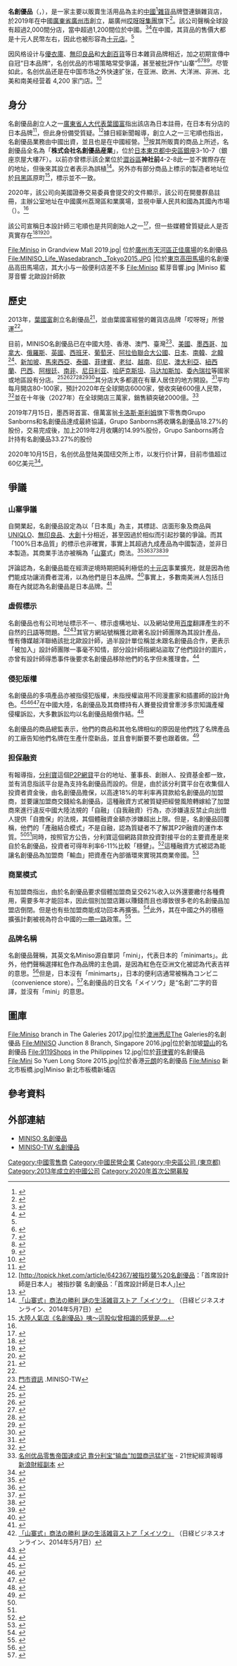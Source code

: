 {{Infobox_Company
| company_name = 名創優品股份有限公司<br/><small>{{lang|ja|株式会社名創優品產業}}<br/>MINISO</small>
| company_logo = Miniso logo.png
| logo_size = 200px
| company_type = [[股份有限公司|股份有限公司]]
| traded_as = {{NYSE|MNSO}}
| foundation = 2013年9月
| location = {{CHN}}[[广东省|广东省]][[广州市|广州市]]
| founder = 葉國富
| chairman = 
| CEO = 
| industry = [[零售|零售]]
| products = [[百貨|百貨]]
| homepage =[https://www.miniso.cn/ 簡體中文]<br />[https://www.miniso.com/ 英文]
| footnotes =
}}
'''名創優品'''（{{lang|und-Latn|'''MINISO'''}}，{{NYSE|MNSO}}），是一家主要以販賣生活用品為主的[[中國|中國]]<ref name="SEC1">{{cite web|url=https://www.sec.gov/Archives/edgar/data/1815846/000119312520265256/d32239df1a.htm|title=Miniso Group Holding Limited, Amendment No. 1 to Form F-1 Registration Statement|publisher=US Securities and Exchange Commission|date=October 7, 2020|access-date=2021-05-20|archive-date=2021-01-29|archive-url=https://web.archive.org/web/20210129121707/https://www.sec.gov/Archives/edgar/data/1815846/000119312520265256/d32239df1a.htm|dead-url=no}}</ref>[[雜貨|雜貨]]品牌暨連鎖雜貨店，於2019年在中國[[廣東省|廣東省]][[廣州市|廣州市]]創立，屬廣州[[哎呀呀集團|哎呀呀集團]]旗下<ref>{{Cite web|title=偽裝日企的中國山寨名店 Miniso為何能在印度海撈？|url=https://www.cw.com.tw/index.php/article/5091959|access-date=2022-05-16|work=天下雜誌|language=zh-TW}}</ref>。該公司聲稱全球設有超過2,000間分店，當中超過1,200間位於中國。<ref>{{cite web|url=https://news.mingpao.com/pns/dailynews/web_tc/article/20170406/s00004/1491415177593|title=名創優品攻挪威 稱全球2,000分店 指被無印良品UNIQLO列「最可怕競爭對手」|publisher=明報|date=2017-04-06|language=zh-HK|location=香港|access-date=2017-11-09|archive-date=2018-10-17|archive-url=https://web.archive.org/web/20181017001652/https://news.mingpao.com/pns/dailynews/web_tc/article/20170406/s00004/1491415177593|dead-url=no}}</ref><ref name=VN>{{cite web|url=http://minisohome.vn/lich-su-hinh-thanh-va-phat-trien-thuong-hieu-miniso|title=Lịch sử hình thành và phát triển thương hiệu Miniso|publisher=GZ Sneakers|date=2016-07-06|language=vi|access-date=2017-11-09|archive-url=https://web.archive.org/web/20171109191145/http://minisohome.vn/lich-su-hinh-thanh-va-phat-trien-thuong-hieu-miniso|archive-date=2017-11-09|dead-url=yes}}</ref>在中國，其貨品的售價大都是十元人民幣左右，因此也被形容為[[十元店|十元店]]。<ref name=新浪財經 />

因风格设计与[[優衣庫|優衣庫]]、[[無印良品|無印良品]]和[[大創百貨|大創百貨]]等日本雜貨品牌相近，加之初期宣傳中自冠“日本品牌”，名创优品的市場策略常受爭議，甚至被批評作“山寨”<ref>{{cite web|title=Miniso far, Mumuso good: how China's 'cultural copycats' took over the world|url=https://www.scmp.com/week-asia/economics/article/2171480/miniso-far-mumuso-good-how-chinas-cultural-copycats-took-over|access-date=2020-08-27|date=2018-11-05|publisher=[[South_China_Morning_Post|South China Morning Post]]|last1=Crystal|first1=Tai|archive-date=2020-11-07|archive-url=https://web.archive.org/web/20201107234231/https://www.scmp.com/week-asia/economics/article/2171480/miniso-far-mumuso-good-how-chinas-cultural-copycats-took-over}}</ref><ref>{{cite web|title=Muji, Japan's 'no brand' brand, battles copycats in China|url=https://asia.nikkei.com/Business/Company-in-focus/Muji-Japan-s-no-brand-brand-battles-copycats-in-China|access-date=2020-08-27|date=2018-12-28|website=Nikkei Asian Review|author1=MARIMI KISHIMOTO|author2=KYOMI KATSUNO|archive-date=2021-03-05|archive-url=https://web.archive.org/web/20210305082041/https://asia.nikkei.com/Business/Company-in-focus/Muji-Japan-s-no-brand-brand-battles-copycats-in-China}}</ref><ref>{{cite web|title=Muji's Minimalist Aesthetic Is Too Easy to Knock Off|url=https://www.bloomberg.com/news/features/2019-07-15/muji-struggles-as-chinese-copycats-knock-off-minimalist-products|access-date=2020-08-27|date=2019-07-16|publisher=[[Bloomberg_L.P.|Bloomberg]]|author1=Lisa Du|author2=Grace Huang|archive-date=2019-12-13|archive-url=https://web.archive.org/web/20191213033808/https://www.bloomberg.com/news/features/2019-07-15/muji-struggles-as-chinese-copycats-knock-off-minimalist-products}}</ref><ref>{{cite web|title=Uniqlo, Muji & Daiso all in one, but Chinese?|url=https://thelowdown.momentum.asia/uniqlo-muji-daiso-one-chinese/|access-date=2020-08-27|date=2018-02-01|last=Amresh|first=Anbalagan|website=The Low Down|archive-date=2020-11-27|archive-url=https://web.archive.org/web/20201127074203/https://thelowdown.momentum.asia/uniqlo-muji-daiso-one-chinese/}}</ref>。尽管如此，名创优品还是在中国市场之外快速扩张，在亚洲、欧洲、大洋洲、非洲、北美和南美经营着 4,200 家门店。<ref name="stores">{{cite web|title=Stores around the world|url=http://www.minisohome.com/getinfo.php?cid=228&top=3|access-date=January 3, 2017|publisher=Miniso|archive-url=https://web.archive.org/web/20150309014940/http://minisohome.com/getinfo.php?cid=228&top=3|archive-date=March 9, 2015|url-status=dead}}</ref><!--It had plans in 2015 to eventually open 6,000 stores worldwide.--> <!--The 4 products of MINISO brand wave book, CirXquare round small fan, U-shaped fan and portable U-shaped pillow won the red dot award honors.<ref name="today"/>-->

== 身分 ==
名創優品創立人之一[[人大代表|廣東省人大代表]][[葉國富|葉國富]]指出該店為日本註冊，在日本有分店的日本品牌<ref name="#1">{{cite web|url=http://www.cyepai.com/trend/2015-06-02/8458.shtml|title=“名创优品”的幕后老板竟是“哎呀呀”！|work=cyepai.com}}{{dead link|date=2018年5月 |bot=InternetArchiveBot |fix-attempted=yes }}</ref>，但此身份備受質疑。<ref>[http://topick.hket.com/article/642367/被指抄襲%20名創優品：「首席設計師是日本人」 被指抄襲 名創優品：「首席設計師是日本人」]</ref>據日經新聞報導，創立人之一三宅順也指出，名創優品業務由中國出資，並且也是在中國經營。<ref name=LVCV>{{Cite web |url=http://lifevancouver.jp/2017/08/business/123856.html |title=日本企業？中国企業？日本人が知らない日本風雑貨店MINISOとは |access-date=2017-11-11 |archive-date=2020-11-28 |archive-url=https://web.archive.org/web/20201128103950/https://lifevancouver.jp/2017/08/business/123856.html |dead-url=no }}</ref>按其所販賣的商品上所述，名創優品全名為「'''株式会社名創優品産業'''」，位於[[日本|日本]][[東京都|東京都]][[中央區_(東京都)|中央區]][[銀座|銀座]]3-10-7（銀座京屋大樓7F）。以前亦曾標示該企業位於[[澀谷區|澀谷區]]'''神社前'''4-2-8此一並不實際存在的地址，但後來其設立者表示為誤植<ref name="NB140507">[http://business.nikkeibp.co.jp/article/world/20140501/263669/ 「山寨式」商法の勝利 謎の生活雑貨ストア「メイソウ」] {{Wayback|url=http://business.nikkeibp.co.jp/article/world/20140501/263669/ |date=20180624160647 }}（日経ビジネスオンライン、2014年5月7日）</ref>。另外亦有部分商品上標示的製造者地址位於[[目黑區|目黑區]]原町<ref>[http://www.setn.com/m/News.aspx?pagegroupid=1&newsid=20636&p=3 大陸人氣店《名創優品》咦～這股似曾相識的感覺是....]</ref>，標示並不一致。

2020年，該公司向美國證券交易委員會提交的文件顯示，該公司在開曼群島註冊，主辦公室地址在中國廣州荔灣區和業廣場，並視中華人民共和國為其國內市場（{{lang|en|home market}}）。<ref name="SEC1" />

該公司宣稱日本設計師三宅順也是共同創始人之一<ref name="straits times">{{cite web|title=Miniso is Japanese, say founders|url=http://www.straitstimes.com/lifestyle/fashion/miniso-is-japanese-say-founders|access-date=January 3, 2017|author=Woo, Alyssa|date=January 14, 2016|publisher=Straits Times|archive-date=2020-12-05|archive-url=https://web.archive.org/web/20201205084713/https://www.straitstimes.com/lifestyle/fashion/miniso-is-japanese-say-founders}}</ref>，但一些媒體曾質疑此人是否真實存在<ref>{{cite web|title=Miniso far, Mumuso good: how China's 'cultural copycats' took over the world|url=https://www.scmp.com/week-asia/economics/article/2171480/miniso-far-mumuso-good-how-chinas-cultural-copycats-took-over|date=November 5, 2018|publisher=South China Morning Post|access-date=2022-05-16|archive-date=2020-11-07|archive-url=https://web.archive.org/web/20201107234231/https://www.scmp.com/week-asia/economics/article/2171480/miniso-far-mumuso-good-how-chinas-cultural-copycats-took-over}}</ref><ref>{{cite web|title=宣称100%日本品牌，"名创优品"被曝商品大多中国制造|url=https://www.thepaper.cn/newsDetail_forward_1374604|date=September 13, 2015|publisher=The Paper|language=zh|access-date=2022-05-16|archive-date=2021-01-30|archive-url=https://web.archive.org/web/20210130082044/https://www.thepaper.cn/newsDetail_forward_1374604}}</ref><ref>{{cite web|title=日本風中国企業「名創優品」が突きつけるもの|url=https://business.nikkei.com/atcl/seminar/19/00123/00004/|date=September 19, 2019|publisher=Nikkei Business|language=ja|access-date=2022-05-16|archive-date=2020-11-01|archive-url=https://web.archive.org/web/20201101000042/https://business.nikkei.com/atcl/seminar/19/00123/00004/}}</ref>。

<gallery class="center" caption="" widths="190px" heights="190px">
File:Miniso in Grandview Mall 2019.jpg| 位於[[廣州市|廣州市]][[天河區|天河區]][[正佳廣場|正佳廣場]]的名創優品
File:MINISO_Life_Wasedabranch,_Tokyo2015.JPG |位於[[東京|東京]][[高田馬場|高田馬場]]的名創優品高田馬場店，其大小与一般便利店差不多
File:Miniso 藍芽音響.jpg |Miniso 藍芽音響 北歐設計師款
</gallery>

== 歷史 ==
2013年，[[葉國富|葉國富]]創立名創優品<ref>{{cite web|url=http://miniso.jp/getinfo.php?cid=222&top=1|title=メイソウ名創優品  創設者|work=miniso.jp|access-date=2017-11-09|archive-url=https://web.archive.org/web/20150107131750/http://miniso.jp/getinfo.php?cid=222&top=1|archive-date=2015-01-07|dead-url=yes}}</ref>，並由葉國富經營的雜貨店品牌「哎呀呀」所營運<ref name="#1"/>。

目前，MINISO名創優品已在中國大陸、香港、澳門、臺灣<ref>[https://miniso-tw.com.tw/stores/ 門市資訊] {{Wayback|url=https://miniso-tw.com.tw/stores/ |date=20210622234704 }}.MINISO-TW</ref>、[[美國|美國]]、[[墨西哥|墨西哥]]、[[加拿大|加拿大]]、[[俄羅斯|俄羅斯]]、[[英國|英國]]、[[西班牙|西班牙]]、[[葡萄牙|葡萄牙]]、[[阿拉伯聯合大公國|阿拉伯聯合大公國]]、[[日本|日本]]、[[南韓|南韓]]、[[北韓|北韓]]<ref>{{Cite news|url=https://www.koreaworldtimes.com/topics/news/5018/|script-title=ja:平壌の元ミニソウが進化となり観光客もショッピングできるように|newspaper=KoreaWorldTimes|date=2019-01-01|language=ja|accessdate=2020-09-25|archive-date=2020-11-01|archive-url=https://web.archive.org/web/20201101134554/https://www.koreaworldtimes.com/topics/news/5018/|dead-url=no}}</ref>、[[新加坡|新加坡]]、[[馬來西亞|馬來西亞]]、[[泰國|泰國]]、[[菲律賓|菲律賓]]、[[老挝|老挝]]、[[越南|越南]]、[[印尼|印尼]]、[[澳大利亞|澳大利亞]]、[[紐西蘭|紐西蘭]]、[[巴西|巴西]]、[[阿根廷|阿根廷]]、[[南非|南非]]、[[尼日利亚|尼日利亚]]、[[哈萨克斯坦|哈萨克斯坦]]、[[马达加斯加|马达加斯加]]、[[委內瑞拉|委內瑞拉]]等國家或地區設有分店。<ref>{{cite web|url=http://www.miniso.cn/getinfo.php?cid=225&top=3|title=全球店铺分布|publisher=Miniso名創優品|language=zh|location=廣東省|access-date=2017-03-31|archive-url=https://web.archive.org/web/20170316030349/http://www.miniso.cn/getinfo.php?cid=225&top=3|archive-date=2017-03-16|dead-url=yes}}</ref><ref>{{cite news|url=http://www.setn.com/News.aspx?NewsID=212633|title=MINISO名創優品太好買　連辰亦儒也臣服|date=2017-01-02|author=李鴻典|location=臺北市|publisher=三立新聞網|language=zh|accessdate=2017-03-31|archive-date=2017-03-31|archive-url=https://web.archive.org/web/20170331205621/http://www.setn.com/News.aspx?NewsID=212633|dead-url=no}}</ref><ref name="northkorea">{{Cite web|url=https://www.economist.com/news/business/21723871-miniso-hopes-appeal-monied-young-consumers-pyongyang-trendy-asian-lifestyle-chain|title=A trendy Asian lifestyle chain opens in North Korea|website=The Economist|date=June 22, 2017|access-date=August 21, 2017|archive-date=2018-02-21|archive-url=https://web.archive.org/web/20180221185924/https://www.economist.com/news/business/21723871-miniso-hopes-appeal-monied-young-consumers-pyongyang-trendy-asian-lifestyle-chain|dead-url=no}}</ref><ref>{{citeweb|url=http://veja.abril.com.br/economia/miniso-maior-rival-da-daiso-abre-primeira-loja-no-brasil/|title=Miniso, maior rival da Daiso, abre primeira loja no Brasil|publisher=Veja|language=pt|date=August 31, 2017|accessdate=November 8, 2017|archive-date=2019-09-14|archive-url=https://web.archive.org/web/20190914125001/https://veja.abril.com.br/economia/miniso-maior-rival-da-daiso-abre-primeira-loja-no-brasil/|dead-url=no}}</ref><ref>{{citeweb|url=https://www.iol.co.za/business-report/japenese-fashion-and-retail-brand-miniso-takes-on-sa-10694015|title=Japenese Fashion and retail brand MINISO takes on SA|author=Steyn, Gabriella|date=August 8, 2017|accessdate=November 8, 2017|archive-date=2019-08-07|archive-url=https://web.archive.org/web/20190807162128/https://www.iol.co.za/business-report/japenese-fashion-and-retail-brand-miniso-takes-on-sa-10694015|dead-url=no}}</ref><ref>{{citeweb|url=https://www.vanguardngr.com/2017/08/miniso-open-new-shops-nigeria/|title=MINISO to open new shops in Nigeria|publisher=Vanguard|date=August 30, 2017|accessdate=November 8, 2017|archive-date=2020-11-13|archive-url=https://web.archive.org/web/20201113101901/https://www.vanguardngr.com/2017/08/miniso-open-new-shops-nigeria/|dead-url=no}}</ref>其分店大多都選在有華人居住的地方開設。<ref>{{Cite web |url=http://www.miniso.hk/getinfo.php?cid=186&top=1 |title=品牌簡介 |access-date=2017-11-10 |archive-url=https://web.archive.org/web/20171110171754/http://www.miniso.hk/getinfo.php?cid=186&top=1 |archive-date=2017-11-10 |dead-url=yes }}</ref>平均每月開店80-100家，預計2020年在全球開店6000家，營收突破600億人民幣，<ref>{{Cite news|url=https://meet.bnext.com.tw/articles/view/39566|title=被無印良品、優衣庫、屈臣氏列為全球最可怕的競爭對手－miniso名創優品 - Meet 創業小聚|date=2017-01-17|newspaper=Meet創業小聚｜創新與創業社群平台|accessdate=2017-07-06|archive-date=2019-03-30|archive-url=https://web.archive.org/web/20190330120555/https://meet.bnext.com.tw/articles/view/39566|dead-url=no}}</ref>並在十年後（2027年）在全球開店三萬家，銷售額突破2000億。<ref name=廿一經濟>[http://epaper.21jingji.com/html/2017-06/28/content_65280.htm 名创优品零售帝国速成记 靠分利宝“输血”加盟商迅猛扩张] {{Wayback|url=http://epaper.21jingji.com/html/2017-06/28/content_65280.htm |date=20171110115834 }} - 21世紀經濟報導 [http://tech.sina.com.cn/i/2017-06-28/doc-ifyhmtrw4261353.shtml 新浪財經副本] {{Wayback|url=http://tech.sina.com.cn/i/2017-06-28/doc-ifyhmtrw4261353.shtml |date=20181105160435 }}</ref>

2019年7月15日，墨西哥首富、億萬富翁[[卡洛斯·斯利姆|卡洛斯·斯利姆]]旗下零售商Grupo Sanborns和名創優品達成最終協議，Grupo Sanborns將收購名創優品18.27%的股份，交易完成後，加上2019年2月收購的14.99%股份，Grupo Sanborns將合計持有名創優品33.27%的股份

2020年10月15日，名创优品登陆美国纽交所上市，以发行价计算，目前市值超过60亿美元<ref>{{cite web|url=https://finance.sina.com.cn/stock/hkstock/hkzmt/2020-10-15/doc-iiznezxr6198096.shtml|title=名创优品美国上市|publisher=新浪财经|access-date=2020-10-15|archive-date=2020-11-02|archive-url=https://web.archive.org/web/20201102142222/https://finance.sina.com.cn/stock/hkstock/hkzmt/2020-10-15/doc-iiznezxr6198096.shtml|dead-url=no}}</ref>。

==爭議==
===山寨爭議===
自開業起，名創優品設定為以「日本風」為主，其標誌、店面形象及商品與[[UNIQLO|UNIQLO]]、[[無印良品|無印良品]]、[[大創|大創]]十分相近，甚至因過於相似而引起抄襲的爭論。而其「100%日本品質」的標示也非確實，事實上其超過九成產品為中國製造，並非日本製造。其商業手法亦被稱為「[[山寨|山寨]]式」商法。<ref>{{cite web|url=http://business.nikkeibp.co.jp/article/world/20140501/263669/|title=「山寨式」商法の勝利 謎の生活雑貨ストア「メイソウ」|author=福島香織|date=2014-05-07|language=ja|location=東京都|publisher=日経BP社|access-date=2015-07-27|archive-url=https://web.archive.org/web/20180624160647/http://business.nikkeibp.co.jp/article/world/20140501/263669/|archive-date=2018-06-24|dead-url=yes}}</ref><ref>{{cite web|url=http://topick.hket.com/article/642332|title=成功靠「平賣」？名創優品憑5招彈起|publisher=香港經濟日報|language=zh|location=香港|date=2015-07-06|access-date=2015-07-27|archive-date=2020-02-27|archive-url=https://web.archive.org/web/20200227174005/https://topick.hket.com/article/642332|dead-url=no}}</ref><ref>{{cite news|url=http://www.appledaily.com.tw/realtimenews/article/new/20160824/935173/|title=中國日用品牌「名創優品」　被踢爆抄襲|publisher=臺灣蘋果日報|date=2016-08-24|language=zh|location=臺北市|accessdate=2017-07-06|archive-date=2017-08-16|archive-url=https://web.archive.org/web/20170816195014/http://www.appledaily.com.tw/realtimenews/article/new/20160824/935173|dead-url=no}}</ref><ref>{{cite web|url=https://www.hk01.com/article/25458|title=名創優品被斥「山寨品牌」　面世三年爭議不絕|date=2016-06-11|language=zh|location=香港|publisher=香港零一媒體|author=楊婉婷}}</ref><ref>{{cite web|url=http://www.setn.com/News.aspx?NewsID=20636|title=大陸人氣店《名創優品》咦～這股似曾相識的感覺是.... - 首頁 - 三立新聞網 SETN.COM|first=|last=三立新聞網|publisher=|access-date=2017-11-09|archive-date=2017-04-04|archive-url=https://web.archive.org/web/20170404044830/http://www.setn.com/News.aspx?NewsID=20636|dead-url=no}}</ref>

評論認為，名創優品能在經濟逆境時期把純利極低的[[十元店|十元店]]事業擴充，就是因為他們能成功讓消費者混淆，以為他們是日本品牌。<ref name=新浪財經>{{Cite web |url=http://finance.sina.com.cn/roll/2017-07-15/doc-ifyiakwa4157057.shtml |title=名创优品："十元店"的另类玩法 |access-date=2017-11-09 |archive-date=2020-02-27 |archive-url=https://web.archive.org/web/20200227173953/http://finance.sina.com.cn/roll/2017-07-15/doc-ifyiakwa4157057.shtml |dead-url=no }}</ref>事實上，多數南美洲人包括日裔在內就認為名創優品是日本品牌。<ref name=自由財經>{{Cite web |url=https://ec.ltn.com.tw/article/breakingnews/2863383 |title=日本品牌很放心？中國名創優品竟成南美最紅「日本店鋪」 |access-date=2019-08-15 |archive-date=2020-11-06 |archive-url=https://web.archive.org/web/20201106200704/https://ec.ltn.com.tw/article/breakingnews/2863383 |dead-url=no }}</ref>

===虛假標示===
名創優品也有公司地址標示不一、標示虛構地址、以及網站使用[[百度|百度]]翻譯產生的不自然的[[日語|日語]]等問題。<ref name="NB140507">[http://business.nikkeibp.co.jp/article/world/20140501/263669/ 「山寨式」商法の勝利 謎の生活雑貨ストア「メイソウ」] {{Wayback|url=http://business.nikkeibp.co.jp/article/world/20140501/263669/ |date=20180624160647 }}（日経ビジネスオンライン、2014年5月7日）</ref><ref>{{cite web|url=http://big.hi138.com/guanlixue/shichangyingxiao/201408/454666.asp|title=名創優品：日本名牌還是“山寨神店”|work=hi138.com|access-date=2015-08-04|archive-date=2017-11-09|archive-url=https://web.archive.org/web/20171109191352/http://big.hi138.com/guanlixue/shichangyingxiao/201408/454666.asp|dead-url=yes}}</ref>其官方網站號稱獲北歐著名設計師團隊為其設計產品，惟有傳媒越洋聯絡該批北歐設計師，過半設計單位稱並未跟名創優品合作，更表示「被加入」設計師團隊一事毫不知情，部分設計師指網站盜取了他們設計的圖片，亦曾有設計師得悉事件後要求名創優品移除他們的名字但未獲理會。<ref>{{cite news|url=https://www.hk01.com/article/23748|title=北歐設計師「被加入」名創優品　半數不知情求除名未果|author1=潘安奇|author2=蔡靜心|language=zh|location=香港|publisher=香港零一媒體|date=2016-06-12}}</ref>

===侵犯版權===
名創優品的多項產品亦被指侵犯版權，未指授權盜用不同漫畫家和插畫師的設計角色。<ref>{{Cite web |url=https://www.hk01.com/%E7%86%B1%E8%A9%B1/23708/%E5%90%8D%E5%89%B5%E5%84%AA%E5%93%81%E5%86%8D%E6%B6%89%E4%BE%B5%E6%AC%8A-%E6%9C%AC%E5%9C%B0%E5%8E%9F%E5%89%B5%E4%BD%9C%E5%93%81%E5%86%8D%E7%8F%BE%E5%9C%8B%E7%94%A2%E9%9B%99%E8%83%9E%E8%83%8E |title=名創優品再涉侵權？　本地原創作品再現國產雙胞胎 |access-date=2021-08-23 |archive-date=2016-06-14 |archive-url=https://web.archive.org/web/20160614225318/http://www.hk01.com/%E7%86%B1%E8%A9%B1/23708/%E5%90%8D%E5%89%B5%E5%84%AA%E5%93%81%E5%86%8D%E6%B6%89%E4%BE%B5%E6%AC%8A-%E6%9C%AC%E5%9C%B0%E5%8E%9F%E5%89%B5%E4%BD%9C%E5%93%81%E5%86%8D%E7%8F%BE%E5%9C%8B%E7%94%A2%E9%9B%99%E8%83%9E%E8%83%8E |dead-url=no }}</ref><ref>{{Cite web |url=https://www.hk01.com/%E6%B8%AF%E8%81%9E/20217/%E5%90%8D%E5%89%B5%E5%84%AA%E5%93%81%E9%9B%BB%E8%A9%B1%E6%AE%BC%E6%B6%89%E6%8A%84-%E7%99%BD%E7%99%BD%E6%97%A5%E8%A8%98-%E5%BA%97%E5%93%A1%E7%A8%B1-%E5%A5%BD%E5%A5%BD%E8%B3%A3%E5%85%A8%E7%B7%9A%E7%BC%BA%E8%B2%A8 |title=名創優品電話殼涉抄「白白日記」　店員稱：好好賣全線缺貨 |access-date=2021-08-23 |archive-date=2017-09-23 |archive-url=https://web.archive.org/web/20170923121530/http://www.hk01.com/%E6%B8%AF%E8%81%9E/20217/%E5%90%8D%E5%89%B5%E5%84%AA%E5%93%81%E9%9B%BB%E8%A9%B1%E6%AE%BC%E6%B6%89%E6%8A%84-%E7%99%BD%E7%99%BD%E6%97%A5%E8%A8%98-%E5%BA%97%E5%93%A1%E7%A8%B1-%E5%A5%BD%E5%A5%BD%E8%B3%A3%E5%85%A8%E7%B7%9A%E7%BC%BA%E8%B2%A8 |dead-url=no }}</ref><ref>{{Cite web |url=https://www.hk01.com/01%E5%8D%9A%E8%A9%95/23912/%E5%90%8D%E5%89%B5%E5%84%AA%E5%93%81%E5%8F%88%E6%B6%89%E4%BE%B5%E6%AC%8A-%E6%9C%AC%E5%9C%B0%E6%BC%AB%E7%95%AB%E7%95%8C%E5%AC%B2%E5%AC%B2%E8%B1%AC |title=名創優品又涉侵權　本地漫畫界嬲嬲豬 |access-date=2021-08-23 |archive-date=2020-02-27 |archive-url=https://web.archive.org/web/20200227173958/https://www.hk01.com/01%E5%8D%9A%E8%A9%95/23912/%E5%90%8D%E5%89%B5%E5%84%AA%E5%93%81%E5%8F%88%E6%B6%89%E4%BE%B5%E6%AC%8A-%E6%9C%AC%E5%9C%B0%E6%BC%AB%E7%95%AB%E7%95%8C%E5%AC%B2%E5%AC%B2%E8%B1%AC |dead-url=no }}</ref>在中國大陸，名創優品及其商標持有人賽曼投資曾牽涉多宗知識產權侵權訴訟，大多數訴訟均以名創優品賠償作結。<ref name=希鷗>{{Cite web |url=http://www.xiouhui.com/article/1828 |title=名创优品：疯狂的“10元店”，99%的人看不懂的模式创投 |accessdate=2017-11-09 |archive-date=2017-11-10 |archive-url=https://web.archive.org/web/20171110005012/http://www.xiouhui.com/article/1828 |dead-url=yes }}</ref>

名創優品的商品總監表示，他們的商品和其他名牌相似的原因是他們找了名牌產品的工廠告知他們名牌在生產什麼新品，並且會判斷要不要也跟着做。<ref name=PEDaily>{{Cite web |url=http://news.pedaily.cn/201704/20170426412325.shtml |title=年收入百亿，阿里巴巴用了4年，这家公司只用了3年，高成长背后有什么风险？ |access-date=2017-11-09 |archive-url=https://web.archive.org/web/20171110005229/http://news.pedaily.cn/201704/20170426412325.shtml |archive-date=2017-11-10 |dead-url=yes }}</ref>

===担保融资===
有報導指，[[分利寶|分利寶]]這個[[P2P網貸|P2P網貸]]平台的地址、董事長、創辦人、投資基金都一致，並有消息指該平台是為支持名創優品而設的。但是，由於該分利寶平台在收集個人投資者資金後，由名創優品擔保，以高達18%的年利率再貸款給名創優品的加盟商，並要讓加盟商交錢給名創優品，這種融資方式被質疑把經營風險轉嫁給了加盟商來進行違反中國大陸法規的「自融」（自我融資）行為，亦涉嫌違反禁止向出借人提供「自擔保」的法規，其個體融資金額亦涉嫌超出上限。但是，名創優品回覆稱，他們的「產融結合模式」不是自融，認為質疑者不了解其P2P融資的運作本質。<ref name=網貸之家 /><ref name=PEDaily />同時，按照官方公告，分利寶這個網路貸款投資對接平台的主要資產是來自於名創優品，投資者可得年利率6-11%比較「穩健」。<ref>{{Cite web |url=https://www.fenlibao.com/aboutUs/dynamicDetails/53 |title=评测｜分利宝：背靠名创优品不缺资产端，适合稳健型投资 |access-date=2017-11-09 |archive-date=2018-12-09 |archive-url=https://web.archive.org/web/20181209185020/https://www.fenlibao.com/aboutUs/dynamicDetails/53 |dead-url=no }}</ref>這種融資方式被認為能讓名創優品為加盟商「輸血」把資產在內部循環來實現其商業帝國。<ref>{{Cite web |url=http://www.xinrongnews.com/cj/20170628-d-727643.html |title=左金融右实业 分利宝输血构建名创优品大帝国 |access-date=2017-11-09 |archive-url=https://web.archive.org/web/20171110012436/http://www.xinrongnews.com/cj/20170628-d-727643.html |archive-date=2017-11-10 |dead-url=yes }}</ref>

===商業模式===
有加盟商指出，由於名創優品要求個體加盟商呈交62%收入以外還要繳付各種費用，需要多年才能回本，因此個別加盟店難以賺錢而且也導致很多老的名創優品加盟店倒閉。但是也有些加盟商能成功回本再擴張。<ref name=網貸之家>{{Cite web |url=http://www.wdzj.com/news/pingtai/106463.html |title=借自家P2P为加盟商融资 名创优品触红线了吗 |access-date=2017-11-09 |archive-date=2020-02-27 |archive-url=https://web.archive.org/web/20200227125553/https://www.wdzj.com/news/pingtai/106463.html |dead-url=no }}</ref>此外，其在中國之外的積極擴張計劃被視為符合中國的[[一帶一路|一帶一路]]政策。<ref>{{cite web|url=https://qz.com/1007849/the-muji-like-chinese-chain-miniso-is-expanding-in-the-us-and-north-korea/|title=This Muji-like Chinese chain is expanding in the US—and North Korea|publisher=Quartz|author=Liu, Visen|date=June 28, 2017|accessdate=November 8, 2017|archive-date=2019-08-07|archive-url=https://web.archive.org/web/20190807162138/https://qz.com/1007849/the-muji-like-chinese-chain-miniso-is-expanding-in-the-us-and-north-korea/|dead-url=no}}</ref>

===品牌名稱===
名創優品聲稱，其英文名Miniso源自單詞「mini」，代表日本的「minimarts」。此外，他們聲稱選擇紅色作為品牌的主色調，是因為紅色在亞洲文化被認為代表吉祥的意思。<ref name="strait times">{{cite web|url=http://www.straitstimes.com/lifestyle/fashion/miniso-is-japanese-say-founders|title=Miniso is Japanese, say founders|publisher=Strait Times|author=Woo, Alyssa|date=January 14, 2016|accessdate=January 3, 2017|archive-date=2020-12-05|archive-url=https://web.archive.org/web/20201205084713/https://www.straitstimes.com/lifestyle/fashion/miniso-is-japanese-say-founders|dead-url=no}}</ref>但是，日本沒有「minimarts」，日本的便利店通常被稱為コンビニ（convenience store）。<ref>{{Cite web |url=https://tripping.jp/asean/brunei/39946 |title=なんでも揃う！ブルネイのコンビニ「ミニマート」をご紹介 |access-date=2017-11-11 |archive-date=2020-09-19 |archive-url=https://web.archive.org/web/20200919160834/https://tripping.jp/asean/brunei/39946 |dead-url=no }}</ref>名創優品的日文名「メイソウ」是“名創”二字的音譯，並沒有「mini」的意思。

==圖庫==
<gallery>
File:Miniso branch in The Galeries 2017.jpg|位於[[澳洲|澳洲]][[悉尼|悉尼]]The Galeries的名創優品
File:MINISO Junction 8 Branch, Singapore 2016.jpg|位於新加坡[[碧山|碧山]]的名創優品
File:9119Shops in the Philippines 12.jpg|位於[[菲律賓|菲律賓]]的名創優品
File:Mini So Yuen Long Store 2015.jpg|位於香港[[元朗|元朗]]的名創優品
File:Miniso 新北市板橋.jpg|Miniso 新北市板橋新埔店
</gallery>

== 參考資料 ==
{{reflist|2}}

== 外部連結 ==
{{commonscat|Miniso}}
* [http://miniso.jp MINISO 名創優品] {{Wayback|url=http://miniso.jp/ |date=20200923191609 }}
* [https://miniso-tw.com.tw/ MINISO-TW 名創優品] {{Wayback|url=https://miniso-tw.com.tw/ |date=20201202154801 }}

{{Taiwan Professional shops}}

[[Category:中國零售商|Category:中國零售商]]
[[Category:中國民營企業|Category:中國民營企業]]
[[Category:中央區公司_(東京都)|Category:中央區公司 (東京都)]]
[[Category:2013年成立的中國公司|Category:2013年成立的中國公司]]
[[Category:2020年首次公開募股|Category:2020年首次公開募股]]